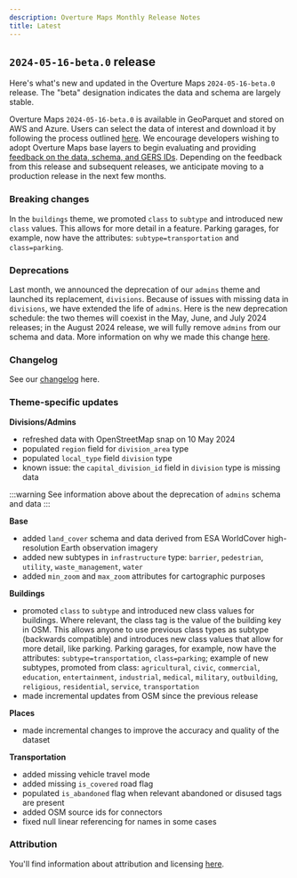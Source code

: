 ```yaml
---
description: Overture Maps Monthly Release Notes
title: Latest
---
```


## **`2024-05-16-beta.0` release**

Here's what's new and updated in the Overture Maps `2024-05-16-beta.0` release. The "beta" designation indicates the data and schema are largely stable. 

Overture Maps `2024-05-16-beta.0` is available in GeoParquet and stored on AWS and Azure. Users can select the data of interest and download it by following the process outlined [here](https://docs.overturemaps.org/getting-data/). We encourage developers wishing to adopt Overture Maps base layers to begin evaluating and providing [feedback on the data, schema, and GERS IDs](https://github.com/OvertureMaps/data/discussions). Depending on the feedback from this release and subsequent releases, we anticipate moving to a production release in the next few months.   

### Breaking changes

In the `buildings` theme, we promoted `class` to `subtype` and introduced new `class` values. This allows for more detail in a feature. Parking garages, for example, now have the attributes: `subtype=transportation` and `class=parking`.


### Deprecations
Last month, we announced the deprecation of our `admins` theme and launched its replacement, `divisions`. Because of issues with missing data in `divisions`, we have extended the life of `admins`. Here is the new deprecation schedule: the two themes will coexist in the May, June, and July 2024 releases; in the August 2024 release, we will fully remove `admins` from our schema and data. More information on why we made this change [here](https://github.com/OvertureMaps/schema/discussions/117).

### Changelog
See our [changelog](https://github.com/OvertureMaps/schema/releases) here.

### Theme-specific updates

**Divisions/Admins** 

- refreshed data with OpenStreetMap snap on 10 May 2024
- populated `region` field for `division_area` type
- populated `local_type` field `division` type
- known issue: the `capital_division_id` field in `division` type is missing data

:::warning
See information above about the deprecation of `admins` schema and data
:::

**Base**

- added `land_cover` schema and data derived from ESA WorldCover high-resolution Earth observation imagery
- added new subtypes in `infrastructure` type: `barrier`, `pedestrian`, `utility`, `waste_management`, `water`
- added `min_zoom` and `max_zoom` attributes for cartographic purposes

**Buildings**

- promoted `class` to `subtype` and introduced new class values for buildings. Where relevant, the class tag is the value of the building key in OSM. This allows anyone to use previous class types as subtype (backwards compatible) and introduces new class values that allow for more detail, like parking. Parking garages, for example, now have the attributes: `subtype=transportation`, `class=parking`; example of new subtypes, promoted from class: `agricultural`, `civic`, `commercial`, `education`, `entertainment`, `industrial`, `medical`, `military`, `outbuilding`, `religious`, `residential`, `service`, `transportation`
- made incremental updates from OSM since the previous release

**Places**

- made incremental changes to improve the accuracy and quality of the dataset

**Transportation**

- added missing vehicle travel mode
- added missing `is_covered` road flag
- populated `is_abandoned` flag when relevant abandoned or disused tags are present
- added OSM source ids for connectors
- fixed null linear referencing for names in some cases

### Attribution

You'll find information about attribution and licensing [here](attribution).





